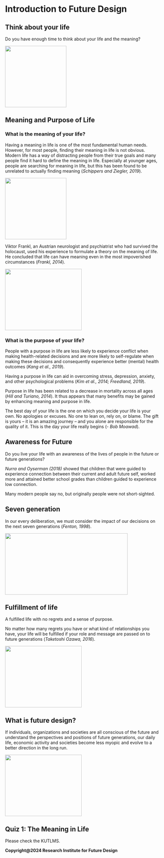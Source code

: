 # Introduction to Future Design

## Think about your life

Do you have enough time to think about your life and the meaning?

![](figures/L1/L1_1.png){fig-align="center" width="200" height="200"}

## Meaning and Purpose of Life

### What is the meaning of your life?

Having a meaning in life is one of the most fundamental human needs. However, for most people, finding their meaning in life is not obvious. Modern life has a way of distracting people from their true goals and many people find it hard to define the meaning in life. Especially at younger ages, people are searching for meaning in life, but this has been found to be unrelated to actually finding meaning (*Schippers and Ziegler, 2019*).

![](figures/L1/L1_2.jpg){fig-align="center" width="200" height="200"}

Viktor Frankl, an Austrian neurologist and psychiatrist who had survived the holocaust, used his experience to formulate a theory on the meaning of life. He concluded that life can have meaning even in the most impoverished circumstances (*Frankl, 2014*).

![](figures/L1/L1_3.jpg){fig-align="center" width="250" height="200"}

### What is the purpose of your life?

People with a purpose in life are less likely to experience conflict when making health-related decisions and are more likely to self-regulate when making these decisions and consequently experience better (mental) health outcomes (*Kang et al., 2019*).

Having a purpose in life can aid in overcoming stress, depression, anxiety, and other psychological problems (*Kim et al., 2014; Freedland, 2019*).

Purpose in life has been related to a decrease in mortality across all ages (*Hill and Turiano, 2014*). It thus appears that many benefits may be gained by enhancing meaning and purpose in life.

The best day of your life is the one on which you decide your life is your own. No apologies or excuses. No one to lean on, rely on, or blame. The gift is yours -- it is an amazing journey -- and you alone are responsible for the quality of it. This is the day your life really begins (- *Bob Moawad*).

## Awareness for Future

Do you live your life with an awareness of the lives of people in the future or future generations?

*Nurra and Oyserman (2018)* showed that children that were guided to experience connection between their current and adult future self, worked more and attained better school grades than children guided to experience low connection.

Many modern people say no, but originally people were not short-sighted.

## Seven generation

In our every deliberation, we must consider the impact of our decisions on the next seven generations (*Fenton, 1998*).

![](figures/L1/L1_4.png){fig-align="center" width="400" height="200"}

## Fulfillment of life

A fulfilled life with no regrets and a sense of purpose.

No matter how many regrets you have or what kind of relationships you have, your life will be fulfilled if your role and message are passed on to future generations (*Taketoshi Ozawa, 2016*).

![](figures/L1/L1_5.png){fig-align="center" width="250" height="200"}

## What is future design?

If individuals, organizations and societies are all conscious of the future and understand the perspectives and positions of future generations, our daily life, economic activity and societies become less myopic and evolve to a better direction in the long run.

![](figures/L1/L1_6.png){fig-align="center" width="250" height="200"}

## Quiz 1: The Meaning in Life

Please check the KUTLMS.

**Copyright\@2024 Research Institute for Future Design**
